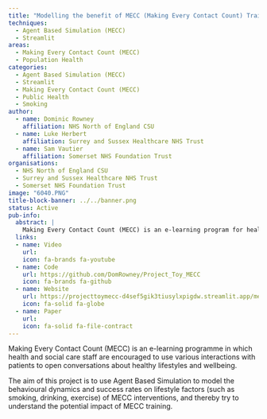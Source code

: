 ```yaml
---
title: "Modelling the benefit of MECC (Making Every Contact Count) Training using agent based simulation"
techniques:
  - Agent Based Simulation (MECC)
  - Streamlit
areas:
  - Making Every Contact Count (MECC)
  - Population Health
categories:
  - Agent Based Simulation (MECC)
  - Streamlit
  - Making Every Contact Count (MECC)
  - Public Health
  - Smoking
author:
  - name: Dominic Rowney
    affiliation: NHS North of England CSU
  - name: Luke Herbert
    affiliation: Surrey and Sussex Healthcare NHS Trust
  - name: Sam Vautier
    affiliation: Somerset NHS Foundation Trust
organisations:
  - NHS North of England CSU
  - Surrey and Sussex Healthcare NHS Trust
  - Somerset NHS Foundation Trust
image: "6040.PNG"
title-block-banner: ../../banner.png
status: Active
pub-info:
  abstract: |
    Making Every Contact Count (MECC) is an e-learning program for health and social care staff to promote healthy lifestyles. This project uses Agent Based Simulation to model MECC's impact on behaviors like smoking, drinking, and exercise.
  links:
  - name: Video
    url:
    icon: fa-brands fa-youtube
  - name: Code
    url: https://github.com/DomRowney/Project_Toy_MECC
    icon: fa-brands fa-github
  - name: Website
    url: https://projecttoymecc-d4sef5gik3tiusylxpigdw.streamlit.app/mesa_abs_two_types_mecc
    icon: fa-solid fa-globe
  - name: Paper
    url:
    icon: fa-solid fa-file-contract
---
```


Making Every Contact Count (MECC) is an e-learning programme in which health and social care staff are encouraged to use various interactions with patients to open conversations about healthy lifestyles and wellbeing.

The aim of this project is to use Agent Based Simulation to model the behavioural dynamics and success rates on lifestyle factors (such as smoking, drinking, exercise) of MECC interventions, and thereby try to understand the potential impact of MECC training.
